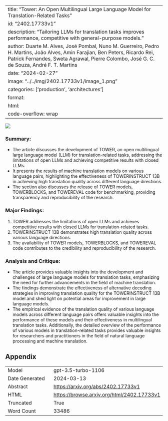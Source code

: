 
---
title: "Tower: An Open Multilingual Large Language Model for Translation-Related Tasks"
id: "2402.17733v1"
description: "Tailoring LLMs for translation tasks improves performance, competitive with general-purpose models."
author: Duarte M. Alves, José Pombal, Nuno M. Guerreiro, Pedro H. Martins, João Alves, Amin Farajian, Ben Peters, Ricardo Rei, Patrick Fernandes, Sweta Agrawal, Pierre Colombo, José G. C. de Souza, André F. T. Martins
date: "2024-02-27"
image: "../../img/2402.17733v1/image_1.png"
categories: ['production', 'architectures']
format:
  html:
    code-overflow: wrap
---

![](../../img/2402.17733v1/image_1.png)

### Summary:
- The article discusses the development of TOWER, an open multilingual large language model (LLM) for translation-related tasks, addressing the limitations of open LLMs and achieving competitive results with closed LLMs.
- It presents the results of machine translation models on various language pairs, highlighting the effectiveness of TOWERINSTRUCT 13B in achieving high translation quality across different language directions.
- The section also discusses the release of TOWER models, TOWERBLOCKS, and TOWEREVAL code for benchmarking, providing transparency and reproducibility of the research.

### Major Findings:
1. TOWER addresses the limitations of open LLMs and achieves competitive results with closed LLMs for translation-related tasks.
2. TOWERINSTRUCT 13B demonstrates high translation quality across various language directions.
3. The availability of TOWER models, TOWERBLOCKS, and TOWEREVAL code contributes to the credibility and reproducibility of the research.

### Analysis and Critique:
- The article provides valuable insights into the development and challenges of large language models for translation tasks, emphasizing the need for further advancements in the field of machine translation.
- The findings demonstrate the effectiveness of alternative decoding strategies in improving translation quality for the TOWERINSTRUCT 13B model and shed light on potential areas for improvement in large language models.
- The empirical evidence of the translation quality of various language models across different language pairs offers valuable insights into the performance of these models and their effectiveness in multilingual translation tasks. Additionally, the detailed overview of the performance of various models in translation-related tasks provides valuable insights for researchers and practitioners in the field of natural language processing and machine translation.

## Appendix

|          |          |
|----------|----------|
| Model     | gpt-3.5-turbo-1106       |
| Date Generated     | 2024-03-13       |
| Abstract | [https://arxiv.org/abs/2402.17733v1](https://arxiv.org/abs/2402.17733v1)        |
| HTML     | [https://browse.arxiv.org/html/2402.17733v1](https://browse.arxiv.org/html/2402.17733v1)       |
| Truncated       | True       |
| Word Count       | 33486       |